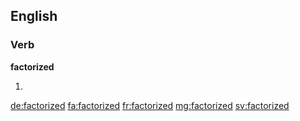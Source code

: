 ==English==

===Verb===
'''factorized'''

# {{en-past of|factorize}}

[[de:factorized]]
[[fa:factorized]]
[[fr:factorized]]
[[mg:factorized]]
[[sv:factorized]]